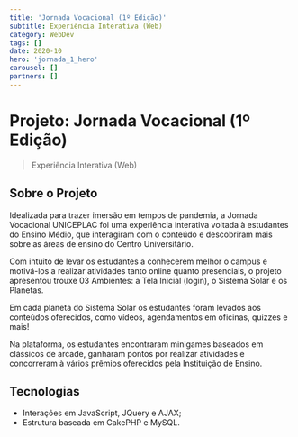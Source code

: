 ```yaml
---
title: 'Jornada Vocacional (1º Edição)'
subtitle: Experiência Interativa (Web)
category: WebDev
tags: []
date: 2020-10
hero: 'jornada_1_hero'
carousel: []
partners: []
---
```


# Projeto: Jornada Vocacional (1º Edição)

> Experiência Interativa (Web)

## Sobre o Projeto

Idealizada para trazer imersão em tempos de pandemia, a Jornada Vocacional UNICEPLAC foi uma experiência interativa voltada à estudantes do Ensino Médio, que interagiram com o conteúdo e descobriram mais sobre as áreas de ensino do Centro Universitário.

Com intuito de levar os estudantes a conhecerem melhor o campus e motivá-los a realizar atividades tanto online quanto presenciais, o projeto apresentou trouxe 03 Ambientes: a Tela Inicial (login), o Sistema Solar e os Planetas.

Em cada planeta do Sistema Solar os estudantes foram levados aos conteúdos oferecidos, como vídeos, agendamentos em oficinas, quizzes e mais!

Na plataforma, os estudantes encontraram minigames baseados em clássicos de arcade, ganharam pontos por realizar atividades e concorreram à vários prêmios oferecidos pela Instituição de Ensino.

## Tecnologias

- Interações em JavaScript, JQuery e AJAX;
- Estrutura baseada em CakePHP e MySQL.